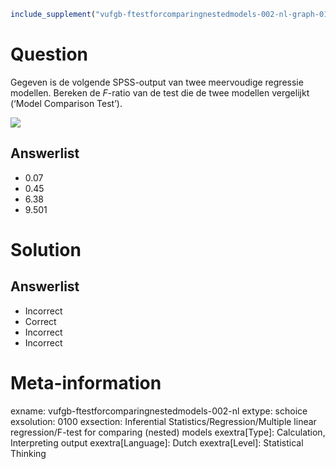 ```r
include_supplement("vufgb-ftestforcomparingnestedmodels-002-nl-graph-01.png", recursive = TRUE)
```
Question
========
  
Gegeven is de volgende SPSS-output van twee meervoudige regressie modellen. Bereken de *F*-ratio van de test die de twee modellen vergelijkt (‘Model Comparison Test’).

![](vufgb-ftestforcomparingnestedmodels-002-nl-graph-01.png)
  
Answerlist
----------
* 0.07
* 0.45
* 6.38
* 9.501

Solution
========

Answerlist
----------
* Incorrect
* Correct
* Incorrect
* Incorrect

Meta-information
================
exname: vufgb-ftestforcomparingnestedmodels-002-nl
extype: schoice
exsolution: 0100
exsection: Inferential Statistics/Regression/Multiple linear regression/F-test for comparing (nested) models
exextra[Type]: Calculation, Interpreting output
exextra[Language]: Dutch
exextra[Level]: Statistical Thinking
